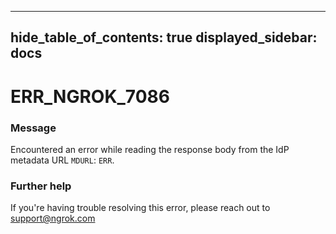 

---
hide_table_of_contents: true
displayed_sidebar: docs
---


# ERR_NGROK_7086

### Message
Encountered an error while reading the response body from the IdP metadata URL `MDURL`: `ERR`.

<ErrorDetails error="err_ngrok_7086" />



### Further help
If you're having trouble resolving this error, please reach out to [support@ngrok.com](mailto:support@ngrok.com?subject=Help%20with%20ERR_NGROK_7086)


